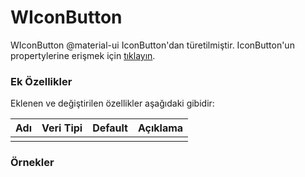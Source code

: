 
# WIconButton

WIconButton @material-ui IconButton'dan türetilmiştir.
IconButton'un propertylerine erişmek için [tıklayın](https://material-ui.com/api/icon-button/).

### Ek Özellikler

Eklenen ve değiştirilen özellikler aşağıdaki gibidir:

| Adı                 | Veri Tipi                                                     | Default | Açıklama                                        |
|:--------------------|:--------------------------------------------------------------|:--------|:------------------------------------------------|
|                     |                                                               |         |                                                 |

### Örnekler

<WPlayground header="Temel Kullanım">
<WIconButton style={{margin:10}} icon="send"/>
<WIconButton style={{margin:10}} color="secondary" icon="code"/>
<WIconButton style={{margin:10}} disabled={true} icon="block"/>
</WPlayground><br/>